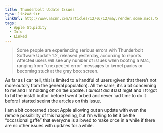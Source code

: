 ```yaml
---
title: Thunderbolt Update Issues
type: linkedList
linkUrl: http://www.macnn.com/articles/12/06/12/may.render.some.macs.temporarily.unusable/
tags:
  - Apple Stupidity
  - Info
  - Linked
---
```


> Some people are experiencing serious errors with Thunderbolt Software Update 1.2, released yesterday, according to reports. Affected users will see any number of issues when booting a Mac, ranging from “unexpected error” messages to kernel panics or becoming stuck at the gray boot screen.

As far as I can tell, this is limited to a handful of users (given that there’s not more outcry from the general population). All the same, it’s a bit concerning to me and I’m holding off on the update. I _almost_ did it last night and I forgot to hit the install button before I went to bed and never had time to do it before I started seeing the articles on this issue.

I am a bit concerned about Apple allowing out an update with even the remote possibility of this happening, but I’m willing to let it be the “occasional gaffe” that everyone is allowed to make once in a while if there are no other issues with updates for a while.
